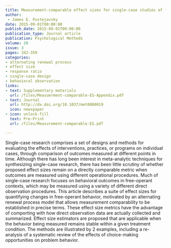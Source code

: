 ```yaml
---
title: Measurement-comparable effect sizes for single-case studies of free-operant behavior
author: 
 - James E. Pustejovsky
date: 2015-09-01T00:00:00
publish_date: 2015-09-01T00:00:00
publication_type: Journal article
publication: Psychological Methods
volume: 20
issue: 3
pages: 342-359
categories:
- alternating renewal process
- effect size
- response ratio
- single-case design
- behavioral observation
links:
- text: Supplementary materials
  url: /files/Measuerment-comparable-ES-Appendix.pdf
- text: Journal
  url: http://dx.doi.org/10.1037/met0000019
  icon: newspaper
- icon: unlock-fill
  text: Pre-Print
  url: /files/Measurement-comparable-ES.pdf

---
```



Single-case research comprises a set of designs and methods for evaluating the effects of interventions, practices, or programs on individual cases, through comparison of outcomes measured at different points in time. Although there has long been interest in meta-analytic techniques for synthesizing single-case research, there has been little scrutiny of whether proposed effect sizes remain on a directly comparable metric when outcomes are measured using different operational procedures. Much of single-case research focuses on behavioral outcomes in free-operant contexts, which may be measured using a variety of different direct observation procedures. This article describes a suite of effect sizes for quantifying changes in free-operant behavior, motivated by an alternating renewal process model that allows measurement comparability to be established in precise terms. These effect size metrics have the advantage of comporting with how direct observation data are actually collected and summarized. Effect size estimators are proposed that are applicable when the behavior being measured remains stable within a given treatment condition. The methods are illustrated by 2 examples, including a re-analysis of a systematic review of the effects of choice-making opportunities on problem behavior.

